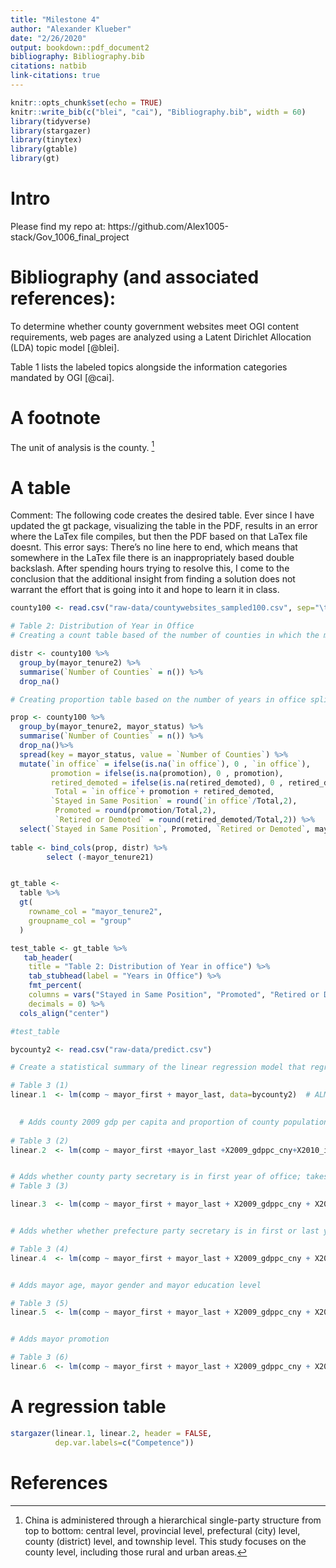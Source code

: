 ```yaml
---
title: "Milestone 4"
author: "Alexander Klueber"
date: "2/26/2020"
output: bookdown::pdf_document2
bibliography: Bibliography.bib
citations: natbib
link-citations: true
---
```


```r
knitr::opts_chunk$set(echo = TRUE)
knitr::write_bib(c("blei", "cai"), "Bibliography.bib", width = 60)
library(tidyverse)
library(stargazer)
library(tinytex)
library(gtable)
library(gt)
```

# Intro

Please find my repo at: https://github.com/Alex1005-stack/Gov_1006_final_project


# Bibliography (and associated references):
To determine whether county government websites meet OGI content requirements, web
pages are analyzed using a Latent Dirichlet Allocation (LDA) topic model [@blei].

Table 1 lists the labeled topics alongside the information categories mandated
by OGI [@cai].


# A footnote

The unit of analysis is the county.
^[China is administered through a hierarchical single-party structure from top to bottom: central level, provincial level, prefectural (city) level, county (district) level, and township level. This study focuses on the county level, including those rural and urban areas.]


# A table

Comment:  The following code creates the desired table. Ever since I have updated the gt package, visualizing the table in the PDF, results in an error where the LaTex file compiles, but then the PDF based on that LaTex file doesnt. This error says: There's no line here to end, which means that somewhere in the LaTex file there is an inappropriately based double backslash. After spending hours trying to resolve this, I come to the conclusion that the additional insight from finding a solution does not warrant the effort that is going into it and hope to learn it in class.   


```r
county100 <- read.csv("raw-data/countywebsites_sampled100.csv", sep="\t") 

# Table 2: Distribution of Year in Office
# Creating a count table based of the number of counties in which the mayor has been in office for a certain number of years ( 1- 6 years)

distr <- county100 %>%
  group_by(mayor_tenure2) %>%
  summarise(`Number of Counties` = n()) %>%
  drop_na()

# Creating proportion table based on the number of years in office split by the status the mayor is in

prop <- county100 %>%
  group_by(mayor_tenure2, mayor_status) %>%
  summarise(`Number of Counties` = n()) %>%
  drop_na()%>%
  spread(key = mayor_status, value = `Number of Counties`) %>%
  mutate(`in office` = ifelse(is.na(`in office`), 0 , `in office`),
         promotion = ifelse(is.na(promotion), 0 , promotion),
         retired_demoted = ifelse(is.na(retired_demoted), 0 , retired_demoted),
          Total = `in office`+ promotion + retired_demoted,
         `Stayed in Same Position` = round(`in office`/Total,2),
          Promoted = round(promotion/Total,2),
          `Retired or Demoted` = round(retired_demoted/Total,2)) %>%
  select(`Stayed in Same Position`, Promoted, `Retired or Demoted`, mayor_tenure2)
  
table <- bind_cols(prop, distr) %>%
        select (-mayor_tenure21)


gt_table <- 
  table %>%
  gt(
    rowname_col = "mayor_tenure2",
    groupname_col = "group"
  )

test_table <- gt_table %>%
   tab_header(
    title = "Table 2: Distribution of Year in office") %>%
    tab_stubhead(label = "Years in Office") %>%
    fmt_percent(
    columns = vars("Stayed in Same Position", "Promoted", "Retired or Demoted"),
    decimals = 0) %>%
  cols_align("center")

#test_table

```

```r
bycounty2 <- read.csv("raw-data/predict.csv")

# Create a statistical summary of the linear regression model that regresses a mayor first year or last year binary indicator on  he number of competence metnions on the websites by county

# Table 3 (1)
linear.1  <- lm(comp ~ mayor_first + mayor_last, data=bycounty2)  # ALMOST: mayo first yr more compolence

  
  # Adds county 2009 gdp per capita and proportion of county population over the age of 15 who are illiterate and number of county resident employed in information production, wholesale and retail from the 2010 census and total links found from root url of countyurl and 2009 provincial level expenditure on culture and media multiplied by the ratio of county GDP to province GDP
  
# Table 3 (2)
linear.2  <- lm(comp ~ mayor_first +mayor_last +X2009_gdppc_cny+X2010_illiterateprop+itemploy + linksall+ county_mediaexp, data=bycounty2)


# Adds whether county party secretary is in first year of office; takes on value of 1 if sec_2011 = 1, 0 otherwise and whether county party secretary is in last year of office; takes on value of 1 if sec_2011 = 1, 0 otherwise
# Table 3 (3)

linear.3  <- lm(comp ~ mayor_first + mayor_last + X2009_gdppc_cny + X2010_illiterateprop+itemploy + linksall+ county_mediaexp + sec_first + sec_last, data=bycounty2)


# Adds whether whether prefecture party secretary is in first or last year of office; takes on value of 1 if pref_ps_2011 = 1, 0 otherwise and evel of education of the prefecture party secretary at the end of formal schooling (not education while a government official); 6 = Doctoral degree; 5 = Master's degree; 4 = Bachelor's degree; 3 = degree from junior college; 2 = high school, 1 = lower than junior college and gdp per capita of the prefecture in 2010 

# Table 3 (4)
linear.4  <- lm(comp ~ mayor_first + mayor_last + X2009_gdppc_cny + X2010_illiterateprop+itemploy + linksall+ county_mediaexp + sec_first + sec_last + pref_ps_first + pref_ps_last + pref_ps_edulevel + pref_2010_gdppc, data=bycounty2)


# Adds mayor age, mayor gender and mayor education level

# Table 3 (5)
linear.5  <- lm(comp ~ mayor_first + mayor_last + X2009_gdppc_cny + X2010_illiterateprop+itemploy + linksall+ county_mediaexp + sec_first + sec_last + pref_ps_first + pref_ps_last + pref_ps_edulevel + pref_2010_gdppc + mayor_age + mayor_gender + mayor_edulevel, data=bycounty2)


# Adds mayor promotion

# Table 3 (6)
linear.6  <- lm(comp ~ mayor_first + mayor_last + X2009_gdppc_cny + X2010_illiterateprop+itemploy + linksall+ county_mediaexp + sec_first + sec_last + pref_ps_first + pref_ps_last + pref_ps_edulevel + pref_2010_gdppc + mayor_age + mayor_gender + mayor_edulevel+ mayor_promote, data=bycounty2)

```

# A regression table
```r
stargazer(linear.1, linear.2, header = FALSE,
          dep.var.labels=c("Competence"))
```

# References
